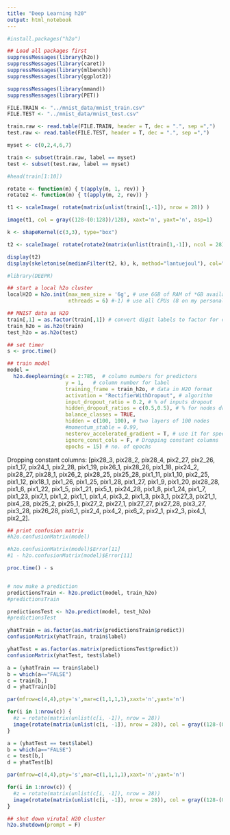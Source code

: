 ```yaml
---
title: "Deep Learning h20"
output: html_notebook
---
```

```r
#install.packages("h2o")

## Load all packages first
suppressMessages(library(h2o))
suppressMessages(library(caret))
suppressMessages(library(mlbench))
suppressMessages(library(ggplot2))

suppressMessages(library(mmand))
suppressMessages(library(PET))

```


```r

FILE.TRAIN <- "../mnist_data/mnist_train.csv"
FILE.TEST <- "../mnist_data/mnist_test.csv"

train.raw <- read.table(FILE.TRAIN, header = T, dec = ".", sep =",")
test.raw <- read.table(FILE.TEST, header = T, dec = ".", sep =",")

myset <- c(0,2,4,6,7)

train <- subset(train.raw, label == myset)
test <- subset(test.raw, label == myset)

#head(train[1:10])
```

```r

rotate <- function(m) { t(apply(m, 1, rev)) }
rotate2 <- function(m) { t(apply(m, 2, rev)) }

t1 <- scaleImage( rotate(matrix(unlist(train[1,-1]), nrow = 28)) )

image(t1, col = gray((128-(0:128))/128), xaxt='n', yaxt='n', asp=1)

```

```r
k <- shapeKernel(c(3,3), type="box")

t2 <- scaleImage( rotate(rotate2(matrix(unlist(train[1,-1]), ncol = 28))) )

display(t2)
display(skeletonise(medianFilter(t2, k), k, method="lantuejoul"), col="red", add=TRUE)
```


```r
#library(DEEPR)

## start a local h2o cluster
localH2O = h2o.init(max_mem_size = '6g', # use 6GB of RAM of *GB available
                    nthreads = 6) #-1) # use all CPUs (8 on my personal computer :3)
```


```r

## MNIST data as H2O
train[,1] = as.factor(train[,1]) # convert digit labels to factor for classification
train_h2o = as.h2o(train)
test_h2o = as.h2o(test)
```

```r

## set timer
s <- proc.time()

## train model
model =
  h2o.deeplearning(x = 2:785,  # column numbers for predictors
                   y = 1,   # column number for label
                   training_frame = train_h2o, # data in H2O format
                   activation = "RectifierWithDropout", # algorithm
                   input_dropout_ratio = 0.2, # % of inputs dropout
                   hidden_dropout_ratios = c(0.5,0.5), # % for nodes dropout
                   balance_classes = TRUE, 
                   hidden = c(100, 100), # two layers of 100 nodes
                   #momentum_stable = 0.99,
                   nesterov_accelerated_gradient = T, # use it for speed,
                   ignore_const_cols = F, # Dropping constant columns
                   epochs = 15) # no. of epochs

```

Dropping constant columns: [pix28_3, pix28_2, pix28_4, pix2_27, pix2_26, pix1_17, pix24_1, pix2_28, pix1_19, pix26_1, pix28_26, pix1_18, pix24_2, pix28_27, pix28_1, pix26_2, pix28_25, pix25_28, pix1_11, pix1_10, pix2_25, pix1_12, pix18_1, pix1_26, pix1_25, pix1_28, pix1_27, pix1_9, pix1_20, pix28_28, pix1_6, pix1_22, pix1_5, pix1_21, pix5_1, pix24_28, pix1_8, pix1_24, pix1_7, pix1_23, pix7_1, pix1_2, pix1_1, pix1_4, pix3_2, pix1_3, pix3_1, pix27_3, pix21_1, pix4_28, pix25_2, pix25_1, pix27_2, pix27_1, pix27_27, pix27_28, pix3_27, pix3_28, pix26_28, pix6_1, pix2_4, pix4_2, pix6_2, pix2_1, pix2_3, pix4_1, pix2_2].


```r
## print confusion matrix
#h2o.confusionMatrix(model)

#h2o.confusionMatrix(model)$Error[11]
#1 - h2o.confusionMatrix(model)$Error[11]

proc.time() - s


# now make a prediction
predictionsTrain <- h2o.predict(model, train_h2o)
#predictionsTrain

predictionsTest <- h2o.predict(model, test_h2o)
#predictionsTest

yhatTrain = as.factor(as.matrix(predictionsTrain$predict))
confusionMatrix(yhatTrain, train$label)

yhatTest = as.factor(as.matrix(predictionsTest$predict))
confusionMatrix(yhatTest, test$label)

```
```r
a = (yhatTrain == train$label)
b = which(a=="FALSE")
c = train[b,]
d = yhatTrain[b]

par(mfrow=c(4,4),pty='s',mar=c(1,1,1,1),xaxt='n',yaxt='n')

for(i in 1:nrow(c)) {
  #z = rotate(matrix(unlist(c[i, -1]), nrow = 28))
  image(rotate(matrix(unlist(c[i, -1]), nrow = 28)), col = gray((128-(0:128))/128), xaxt='n', yaxt='n', asp=1, main = paste("T: ", c[i, 1]," P:",d[i]))
}

```

```r
a = (yhatTest == test$label)
b = which(a=="FALSE")
c = test[b,]
d = yhatTest[b]

par(mfrow=c(4,4),pty='s',mar=c(1,1,1,1),xaxt='n',yaxt='n')

for(i in 1:nrow(c)) {
  #z = rotate(matrix(unlist(c[i, -1]), nrow = 28))
  image(rotate(matrix(unlist(c[i, -1]), nrow = 28)), col = gray((128-(0:128))/128), xaxt='n', yaxt='n', asp=1, main = paste("T: ", c[i, 1]," P:",d[i]))
}

```

```r
## shut down virutal H2O cluster
h2o.shutdown(prompt = F)
```